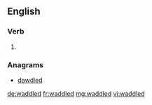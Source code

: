 ==English==

===Verb===
{{head|en|verb form}}

# {{en-past of|waddle}}

===Anagrams===
* [[dawdled#English|dawdled]]

[[de:waddled]]
[[fr:waddled]]
[[mg:waddled]]
[[vi:waddled]]